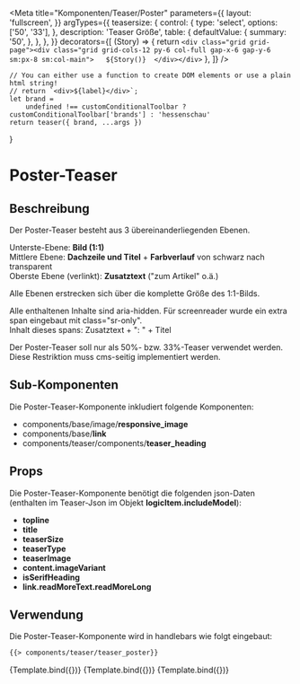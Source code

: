 
<Meta
    title="Komponenten/Teaser/Poster"
    parameters={{
        layout: 'fullscreen',
    }}
    argTypes={{
        teasersize: {
            control: {
                type: 'select',
                options: ['50', '33'],
            },
            description: 'Teaser Größe',
            table: {
                defaultValue: {
                    summary: '50',
                },
            },
        },
    }}
    decorators={[
        (Story) => {
            return `<div class="grid grid-page"><div class="grid grid-cols-12 py-6 col-full gap-x-6 gap-y-6 sm:px-8 sm:col-main">  
                ${Story()} 
                </div></div>`
        },
    ]}
/>

    // You can either use a function to create DOM elements or use a plain html string!
    // return `<div>${label}</div>`;
    let brand =
        undefined !== customConditionalToolbar ? customConditionalToolbar['brands'] : 'hessenschau'
    return teaser({ brand, ...args })
}

# Poster-Teaser 

## Beschreibung

Der Poster-Teaser besteht aus 3 übereinanderliegenden Ebenen.

Unterste-Ebene: <b>Bild (1:1)</b><br/>
Mittlere Ebene: <b>Dachzeile und Titel</b> + <b>Farbverlauf</b> von schwarz nach transparent<br/>
Oberste Ebene (verlinkt): <b>Zusatztext</b> ("zum Artikel" o.ä.)<br/>

Alle Ebenen erstrecken sich über die komplette Größe des 1:1-Bilds.

Alle enthaltenen Inhalte sind aria-hidden. Für screenreader wurde ein extra span eingebaut mit class="sr-only".<br/>
Inhalt dieses spans: Zusatztext + ": " + Titel

Der Poster-Teaser soll nur als 50%- bzw. 33%-Teaser verwendet werden. Diese Restriktion muss cms-seitig implementiert werden.


## Sub-Komponenten

Die Poster-Teaser-Komponente inkludiert folgende Komponenten:

<ul>
    <li>components/base/image/<b>responsive_image</b></li>
    <li>components/base/<b>link</b></li>
    <li>components/teaser/components/<b>teaser_heading</b></li>
</ul>


## Props

Die Poster-Teaser-Komponente benötigt die folgenden json-Daten (enthalten im Teaser-Json im Objekt <b>logicItem.includeModel</b>):

<ul>
    <li><b>topline</b></li>
    <li><b>title</b></li>
    <li><b>teaserSize</b></li>
    <li><b>teaserType</b></li>
    <li><b>teaserImage</b></li>
    <li><b>content.imageVariant</b></li>
    <li><b>isSerifHeading</b></li>
    <li><b>link.readMoreText.readMoreLong</b></li>
</ul>


## Verwendung

Die Poster-Teaser-Komponente wird in handlebars wie folgt eingebaut:

```html
{{> components/teaser/teaser_poster}}    
```

<Preview withToolbar>
    <Story name="Poster 50" args={teserPosterLg.logicItem.includeModel}>
        {Template.bind({})}
    </Story>
    <Story name="Poster 33" args={teserPosterMd.logicItem.includeModel}>
        {Template.bind({})}
    </Story>
    <Story name="Poster 33 mit Label" args={teserPosterMdLabel.logicItem.includeModel}>
        {Template.bind({})}
    </Story>
</Preview>

<ArgsTable story="Poster 50" />